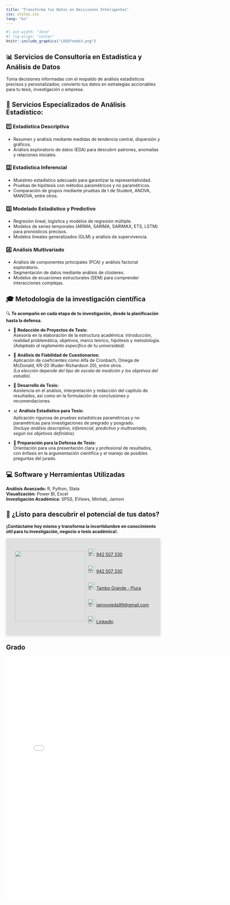 ```yaml
---
title: "Transforma tus Datos en Decisiones Inteligentes"
css: styles.css
lang: "es"
---
```




```r
#| out-width: "19cm"
#| fig-align: "center" 
knitr::include_graphics("LOGOfondo3.png")
```

## 📊 Servicios de Consultoría en Estadística y Análisis de Datos

Toma decisiones informadas con el respaldo de análisis estadísticos precisos y personalizados; convierto tus datos en estrategias accionables para tu tesis, investigación o empresa.


## 🎯 **Servicios Especializados de Análisis Estadístico:**

### 1️⃣ **Estadística Descriptiva**
- Resumen y análisis mediante medidas de tendencia central, dispersión y gráficos.
- Análisis exploratorio de datos (EDA) para descubrir patrones, anomalías y relaciones iniciales.

### 2️⃣ **Estadística Inferencial**
- Muestreo estadístico adecuado para garantizar la representatividad.
- Pruebas de hipótesis con métodos paramétricos y no paramétricos.
- Comparación de grupos mediante pruebas de t de Student, ANOVA, MANOVA, entre otros.

### 3️⃣ **Modelado Estadístico y Predictivo**
- Regresión lineal, logística y modelos de regresión múltiple.
- Modelos de series temporales (ARIMA, SARIMA, SARIMAX, ETS, LSTM) para pronósticos precisos.
- Modelos lineales generalizados (GLM) y análisis de supervivencia.

### 4️⃣ **Análisis Multivariado**
- Análisis de componentes principales (PCA) y análisis factorial exploratorio.
- Segmentación de datos mediante análisis de clústeres.
- Modelos de ecuaciones estructurales (SEM) para comprender interacciones complejas.


## 🎓 Metodologia de la investigación científica  


🔍 **Te acompaño en cada etapa de tu investigación, desde la planificación hasta la defensa.**

- 📝 **Redacción de Proyectos de Tesis:**  
  Asesoría en la elaboración de la estructura académica: introducción, realidad problemática, objetivos, marco teórico, hipótesis y metodología.  
  *(Adaptado al reglamento específico de tu universidad).*

- 📑 **Análisis de Fiabilidad de Cuestionarios:**  
  Aplicación de coeficientes como Alfa de Cronbach, Omega de McDonald, KR-20 (Kuder-Richardson 20), entre otros.  
  *(La elección depende del tipo de escala de medición y los objetivos del estudio).*

- 🧪 **Desarrollo de Tesis:**  
  Asistencia en el análisis, interpretación y redacción del capítulo de resultados, así como en la formulación de conclusiones y recomendaciones.  

- 📊 **Análisis Estadístico para Tesis:**  
  Aplicación rigurosa de pruebas estadísticas paramétricas y no paramétricas para investigaciones de pregrado y posgrado.  
  *(Incluye análisis descriptivo, inferencial, predictivo y multivariado, según los objetivos definidos).*

- 🎤 **Preparación para la Defensa de Tesis:**  
  Orientación para una presentación clara y profesional de resultados, con énfasis en la argumentación científica y el manejo de posibles preguntas del jurado.  


## 💻 Software y Herramientas Utilizadas

**Análisis Avanzado:** R, Python, Stata  
**Visualización:** Power BI, Excel  
**Investigación Académica:** SPSS, EViews, Minitab, Jamovi 

## 🚀 ¿Listo para descubrir el potencial de tus datos?

**¡Contáctame hoy mismo y transforma la incertidumbre en conocimiento útil para tu investigación, negocio o tesis académica!.**


::: {.row style="background-color: #e0e0e0; box-shadow: 0 4px 8px rgba(0, 0, 0, 0.15); padding: 20px; display: flex; align-items: center; justify-content: center;"}
::: {.column width="50%" style="text-align: center; display: flex; justify-content: center; align-items: center;"}  
![](logoredondo.png){width=230px height=230px style="border-radius: 0;"}
:::

::: {.column width="50%" style="display: flex; flex-direction: column; justify-content: center;"}
![Teléfono](llamar.png){ width=24px } [942 507 330](tel:942507330)

![WhatsApp](whatsapp.png){ width=24px } [942 507 330](https://wa.me/942507330) 

![Residencia](marcador-de-posicion.png){ width=24px } [Tambo Grande - Piura](https://maps.app.goo.gl/mpa9o5iRBD6VQNCP7)

![Correo](correo.png){ width=24px } [jaironojeda99@gmail.com](mailto:jaironojeda99@gmail.com)

![LinkedIn](linkedin.png){ width=24px } [LinkedIn](https://linkedin.com/in/jairon-ojeda)
:::
:::

::: {.callout-note title="Grado academico" collapse="true"} 
:::{.panel-tabset}

## Grado 

  <embed type="text/pdf" src="GradoBr.pdf" width="780" height="800">

:::
:::





